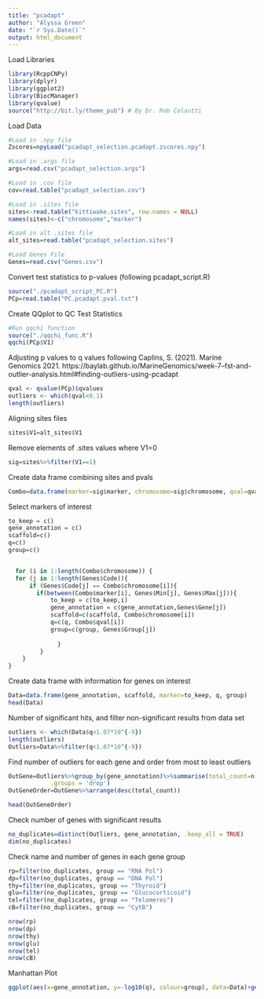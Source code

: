 ```yaml
---
title: "pcadapt"
author: "Alyssa Green"
date: "`r Sys.Date()`"
output: html_document
---
```


Load Libraries
```r
library(RcppCNPy)
library(dplyr)
library(ggplot2)
library(BiocManager)
library(qvalue)
source("http://bit.ly/theme_pub") # By Dr. Rob Colautti
```

Load Data
```r
#Load in .npy file
Zscores=npyLoad("pcadapt_selection.pcadapt.zscores.npy")

#Load in .args file
args=read.csv("pcadapt_selection.args")

#Load in .cov file
cov=read.table("pcadapt_selection.cov")

#Load in .sites file
sites<-read.table("kittiwake.sites", row.names = NULL)
names(sites)<-c("chromosome","marker")

#Load in alt .sites file
alt_sites=read.table("pcadapt_selection.sites")

#Load Genes File
Genes=read.csv("Genes.csv")
```


Convert test statistics to p-values (following pcadapt_script.R)
```r
source("./pcadapt_script_PC.R")
PCp=read.table("PC.pcadapt.pval.txt")
```

Create QQplot to QC Test Statistics
```r
#Run qqchi function
source("./qqchi_func.R")
qqchi(PCp$V1)
```


Adjusting p values to q values following Caplins, S. (2021). Marine Genomics 2021. https://baylab.github.io/MarineGenomics/week-7--fst-and-outlier-analysis.html#finding-outliers-using-pcadapt
```r
qval <- qvalue(PCp)$qvalues
outliers <- which(qval<0.1)
length(outliers)
```

Aligning sites files
```r
sites$V1=alt_sites$V1
```

Remove elements of .sites values where V1=0
```r
sig=sites%>%filter(V1==1)
```

Create data frame combining sites and pvals
```r
Combo=data.frame(marker=sig$marker, chromosome=sig$chromosome, qval=qval$V1)
```

Select markers of interest
```r
to_keep = c()
gene_annotation = c()
scaffold=c()
q=c()
group=c()


  for (i in 1:length(Combo$chromosome)) {
  for (j in 1:length(Genes$Code)){
      if (Genes$Code[j] == Combo$chromosome[i]){
        if(between(Combo$marker[i], Genes$Min[j], Genes$Max[j])){
            to_keep = c(to_keep,i)
            gene_annotation = c(gene_annotation,Genes$Gene[j])
            scaffold=c(scaffold, Combo$chromosome[i])
            q=c(q, Combo$qval[i])
            group=c(group, Genes$Group[j])
            
              }
         }
    }
}

```

Create data frame with information for genes on interest
```r
Data=data.frame(gene_annotation, scaffold, marker=to_keep, q, group)
head(Data)

```

Number of significant hits, and filter non-significant results from data set
```r
outliers <- which(Data$q<1.07*10^{-9})
length(outliers)
Outliers=Data%>%filter(q<1.07*10^{-9})
```

Find number of outliers for each gene and order from most to least outliers
```r
OutGene=Outliers%>%group_by(gene_annotation)%>%summarise(total_count=n(),
            .groups = 'drop')
OutGeneOrder=OutGene%>%arrange(desc(total_count))

head(OutGeneOrder)
```

Check number of genes with significant results
```r
no_duplicates=distinct(Outliers, gene_annotation, .keep_all = TRUE)
dim(no_duplicates)
```

Check name and number of genes in each gene group
```r
rp=filter(no_duplicates, group == "RNA Pol")
dp=filter(no_duplicates, group == "DNA Pol")
thy=filter(no_duplicates, group == "Thyroid")
glu=filter(no_duplicates, group == "Glucocorticoid")
tel=filter(no_duplicates, group == "Telomeres")
cB=filter(no_duplicates, group == "CytB")

nrow(rp)
nrow(dp)
nrow(thy)
nrow(glu)
nrow(tel)
nrow(cB)
```


Manhattan Plot
```r
ggplot(aes(x=gene_annotation, y=-log10(q), colour=group), data=Data)+geom_point()+theme_pub()+geom_hline(yintercept=-log10(1.07*10^(-9)), colour="black")+xlab("Gene")+ylab("-log10(q-value)")+ theme(axis.text.x = element_text(angle = 90, vjust = 0.5, hjust=1, size=5))+theme(plot.title = element_text(hjust = 0))
```
